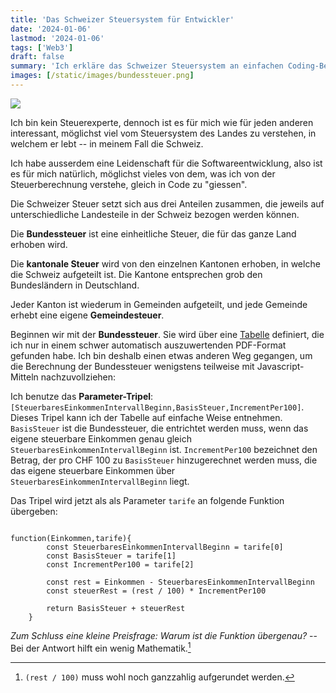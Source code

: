 ```yaml
---
title: 'Das Schweizer Steuersystem für Entwickler'
date: '2024-01-06'
lastmod: '2024-01-06'
tags: ['Web3']
draft: false
summary: 'Ich erkläre das Schweizer Steuersystem an einfachen Coding-Beispielen in Javascript'
images: [/static/images/bundessteuer.png]
---
```


![](/static/images/bundessteuer.png)

Ich bin kein Steuerexperte, dennoch ist es für mich wie für jeden anderen interessant, möglichst
viel vom Steuersystem des Landes zu verstehen, in welchem er lebt -- in meinem Fall die Schweiz.

Ich habe ausserdem eine Leidenschaft für die Softwareentwicklung, also ist es für mich natürlich,
möglichst vieles von dem, was ich von der Steuerberechnung verstehe, gleich in Code
zu "giessen".

Die Schweizer Steuer setzt sich aus drei Anteilen zusammen, die jeweils auf unterschiedliche
Landesteile in der Schweiz bezogen werden können.

Die **Bundessteuer** ist eine einheitliche
Steuer, die für das ganze Land erhoben wird.

Die **kantonale Steuer** wird von den einzelnen Kantonen erhoben, in welche die Schweiz
aufgeteilt ist. Die Kantone entsprechen grob den Bundesländern in Deutschland.

Jeder Kanton ist wiederum in Gemeinden aufgeteilt, und jede Gemeinde erhebt eine eigene
**Gemeindesteuer**.

Beginnen wir mit der **Bundessteuer**. Sie wird über eine
[Tabelle](https://www.estv.admin.ch/dam/estv/de/dokumente/dbst/tarife/58c-2023-dfi.pdf.download.pdf/58c-2023-dfi.pdf)
definiert, die ich nur in einem
schwer automatisch
auszuwertenden  PDF-Format gefunden habe. Ich bin deshalb einen etwas anderen Weg gegangen,
um die Berechnung der Bundessteuer wenigstens teilweise mit Javascript-Mitteln nachzuvollziehen:

Ich benutze das **Parameter-Tripel**:
`[SteuerbaresEinkommenIntervallBeginn,BasisSteuer,IncrementPer100]`.
Dieses
Tripel kann ich der Tabelle auf einfache Weise entnehmen.  `BasisSteuer` ist die Bundessteuer, die
entrichtet werden muss, wenn das eigene steuerbare Einkommen
genau gleich `SteuerbaresEinkommenIntervallBeginn` ist. `IncrementPer100` bezeichnet den Betrag, der pro CHF 100
zu `BasisSteuer` hinzugerechnet werden muss, die das eigene steuerbare Einkommen über `SteuerbaresEinkommenIntervallBeginn` liegt.

Das Tripel wird jetzt als
als Parameter `tarife` an folgende Funktion übergeben:

```js§  <

function(Einkommen,tarife){
        const SteuerbaresEinkommenIntervallBeginn = tarife[0]
        const BasisSteuer = tarife[1]
        const IncrementPer100 = tarife[2]

        const rest = Einkommen - SteuerbaresEinkommenIntervallBeginn
        const steuerRest = (rest / 100) * IncrementPer100

        return BasisSteuer + steuerRest
    }

```

*Zum Schluss eine kleine Preisfrage: Warum ist die Funktion übergenau?* -- Bei der Antwort hilft
 ein wenig Mathematik.[^1]

[^1]: `(rest / 100)` muss wohl noch ganzzahlig aufgerundet werden.




